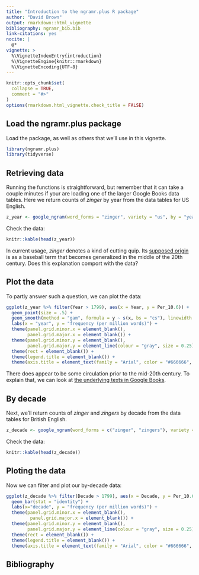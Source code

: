 ```yaml
---
title: "Introduction to the ngramr.plus R package"
author: "David Brown"
output: rmarkdown::html_vignette
bibliography: ngramr_bib.bib
link-citations: yes
nocite: |
  @*
vignette: >
  %\VignetteIndexEntry{introduction}
  %\VignetteEngine{knitr::rmarkdown}
  %\VignetteEncoding{UTF-8}
---
```


```r
knitr::opts_chunk$set(
  collapse = TRUE,
  comment = "#>"
)
options(rmarkdown.html_vignette.check_title = FALSE)
```

## Load the ngramr.plus package

Load the package, as well as others that we'll use in this vignette.

```r
library(ngramr.plus)
library(tidyverse)
```

## Retrieving data

Running the functions is straightforward, but remember that it can take a couple minutes if your are loading one of the larger Google Books data tables. Here we return counts of *zinger* by year from the data tables for US English.

```r
z_year <- google_ngram(word_forms = "zinger", variety = "us", by = "year")
```

Check the data:

```r
knitr::kable(head(z_year))
```

In current usage, *zinger* denotes a kind of cutting quip. Its [supposed origin](https://www.etymonline.com/word/zinger) is as a baseball term that becomes generalized in the middle of the 20th century. Does this explanation comport with the data?

## Plot the data

To partly answer such a question, we can plot the data:

```r
ggplot(z_year %>% filter(Year > 1799), aes(x = Year, y = Per_10.6)) +
  geom_point(size = .5) +
  geom_smooth(method = "gam", formula = y ~ s(x, bs = "cs"), linewidth = .25) +
  labs(x = "year", y = "frequency (per million words)") +
  theme(panel.grid.minor.x = element_blank(),
        panel.grid.major.x = element_blank()) +
  theme(panel.grid.minor.y = element_blank(),
        panel.grid.major.y = element_line(colour = "gray", size = 0.25)) +
  theme(rect = element_blank()) +
  theme(legend.title = element_blank()) +
  theme(axis.title = element_text(family = "Arial", color = "#666666", face = "bold", size = 10))
```

There does appear to be some circulation prior to the mid-20th century. To explain that, we can look at [the underlying texts in Google Books](https://www.google.com/search?q=%22zinger%22&tbm=bks&tbs=cdr:1,cd_min:1800,cd_max:1893&lr=lang_en).

## By decade

Next, we'll return counts of *zinger* and *zingers* by decade from the data tables for British English.

```r
z_decade <- google_ngram(word_forms = c("zinger", "zingers"), variety = "gb", by = "decade")
```

Check the data:

```r
knitr::kable(head(z_decade))
```

## Ploting the data

Now we can filter and plot our by-decade data:

```r
ggplot(z_decade %>% filter(Decade > 1799), aes(x = Decade, y = Per_10.6)) +
  geom_bar(stat = "identity") +
  labs(x="decade", y = "frequency (per million words)") +
  theme(panel.grid.minor.x = element_blank(),
         panel.grid.major.x = element_blank()) +
  theme(panel.grid.minor.y = element_blank(),
        panel.grid.major.y = element_line(colour = "gray", size = 0.25)) +
  theme(rect = element_blank()) +
  theme(legend.title = element_blank()) +
  theme(axis.title = element_text(family = "Arial", color = "#666666", face = "bold", size = 10))
```


## Bibliography
